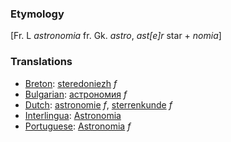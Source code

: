 ===Etymology===

[Fr. L ''astronomia'' fr. Gk. ''astro'', ''ast[e]r'' star + ''nomia'']

=== Translations ===
*[[Breton]]: [[steredoniezh]] ''f''
*[[Bulgarian]]: [[астрономия]] ''f''
*[[Dutch]]: [[astronomie]] ''f'', [[sterrenkunde]] ''f''
*[[Interlingua]]: [[Astronomia]]
*[[Portuguese]]: [[Astronomia]] ''f''
